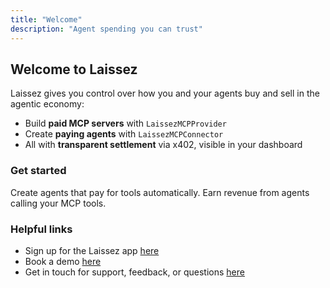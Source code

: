 ```yaml
---
title: "Welcome"
description: "Agent spending you can trust"
---
```


## Welcome to Laissez

Laissez gives you control over how you and your agents buy and sell in the agentic economy:

- Build **paid MCP servers** with `LaissezMCPProvider`
- Create **paying agents** with `LaissezMCPConnector`
- All with **transparent settlement** via x402, visible in your dashboard

### Get started
<Columns cols={2}>
  <Card
    title="Create a paying agent"
    icon="coins"
    href="/quickstart-for-buyers"
  >
    Create agents that pay for tools automatically.
  </Card>
  <Card
    title="Build a paid MCP server"
    icon="arrow-trend-up"
    href="/quickstart-for-sellers"
  >
    Earn revenue from agents calling your MCP tools.
  </Card>
</Columns>


### Helpful links
- Sign up for the Laissez app [here](https://app.laissez.xyz)
- Book a demo [here](https://cal.com/itsmcollins/laissez)
- Get in touch for support, feedback, or questions [here](mailto:matthew@laissez.xyz)
